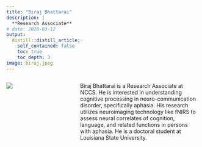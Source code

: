 ```yaml
---
title: "Biraj Bhattarai"
description: |
  **Research Associate** 
# date: 2020-03-12
output:
  distill::distill_article:
    self_contained: false
    toc: true
    toc_depth: 3
image: biraj.jpeg
---
```


:::: {.columns}

::: {.column width="23.9%"}
![](biraj.jpeg)
:::

::: {.column width="3%"}
<!-- empty space between image and text -->
:::

::: {.column width="60%"}
Biraj Bhattarai is a Research Associate at NCCS. He is interested in understanding cognitive processing in neuro-communication disorder, specifically aphasia. His research utilizes neuroimaging technology like fNIRS to assess neural correlates of cognition, language, and related functions in persons with aphasia.
He is a doctoral student at Louisiana State University.
:::

::::

